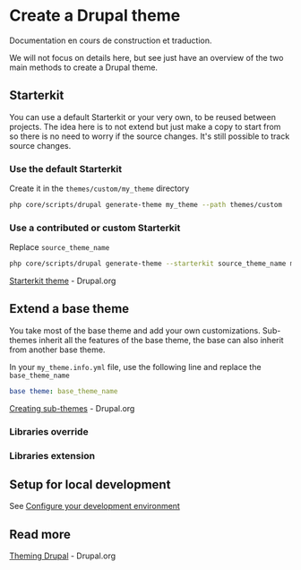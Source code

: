 
# Create a Drupal theme

<Callout type="warning">Documentation en cours de construction et traduction.</Callout>

We will not focus on details here, but see just have an overview of the two main methods to create a Drupal theme.

## Starterkit

You can use a default Starterkit or your very own, to be reused between projects.
The idea here is to not extend but just make a copy to start from so there is no need to worry if the source changes.
It's still possible to track source changes.

### Use the default Starterkit

Create it in the `themes/custom/my_theme` directory

```bash
php core/scripts/drupal generate-theme my_theme --path themes/custom
```

### Use a contributed or custom Starterkit

Replace `source_theme_name`

```bash
php core/scripts/drupal generate-theme --starterkit source_theme_name my_theme
```

[Starterkit theme](https://www.drupal.org/docs/core-modules-and-themes/core-themes/starterkit-theme) - Drupal.org

## Extend a base theme

You take most of the base theme and add your own customizations.
Sub-themes inherit all the features of the base theme, the base can also inherit from another base theme.

In your `my_theme.info.yml` file, use the following line and replace the `base_theme_name`

```yaml
base theme: base_theme_name
```

[Creating sub-themes](https://www.drupal.org/docs/theming-drupal/creating-sub-themes) - Drupal.org

### Libraries override

### Libraries extension

## Setup for local development

See [Configure your development environment](/develop/toolkit-for-drupal-developers#configure-your-development-environment)

## Read more

[Theming Drupal](https://www.drupal.org/docs/develop/theming-drupal) - Drupal.org
